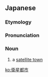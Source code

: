 ==Japanese==
{{DEFAULTSORT:えいせいとし}}
{{wikipedia|lang=ja}}
{{ja-kanjitab|えい|せい|と|し|yomi=o}}

===Etymology===
{{com|ja|衛星|都市|tr1=eisei|tr2=toshi|t1=[[satellite]]|t2=[[town]]}}

===Pronunciation===
{{ja-pron|えいせい とし|y=ko|acc=5}}

===Noun===
{{ja-noun|えいせい とし|hhira=ゑいせいとし}}

# a [[satellite town]]

{{C|ja|Cities}}

[[ko:衛星都市]]